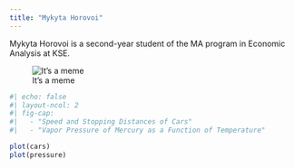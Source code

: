 ```yaml
---
title: "Mykyta Horovoi"
---
```


Mykyta Horovoi is a second-year student of the MA program in Economic Analysis at KSE.

![It's a meme](images/Honest_Work.png)

```r
#| echo: false
#| layout-ncol: 2
#| fig-cap: 
#|   - "Speed and Stopping Distances of Cars"
#|   - "Vapor Pressure of Mercury as a Function of Temperature"

plot(cars)
plot(pressure)
```
